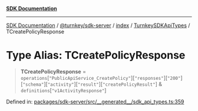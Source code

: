 [**SDK Documentation**](../../../../../../README.mdx)

***

[SDK Documentation](../../../../../../packages.mdx) / [@turnkey/sdk-server](../../../../README.mdx) / [index](../../../README.mdx) / [TurnkeySDKApiTypes](../README.mdx) / TCreatePolicyResponse

# Type Alias: TCreatePolicyResponse

> **TCreatePolicyResponse** = `operations`\[`"PublicApiService_CreatePolicy"`\]\[`"responses"`\]\[`"200"`\]\[`"schema"`\]\[`"activity"`\]\[`"result"`\]\[`"createPolicyResult"`\] & `definitions`\[`"v1ActivityResponse"`\]

Defined in: [packages/sdk-server/src/\_\_generated\_\_/sdk\_api\_types.ts:359](https://github.com/tkhq/sdk/blob/3a88af7d1d927c6022706911d6af0f92f1440e00/packages/sdk-server/src/__generated__/sdk_api_types.ts#L359)
